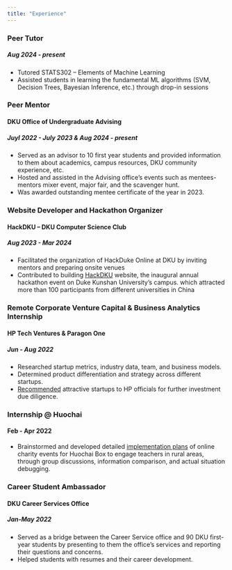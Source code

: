 ```yaml
---
title: "Experience"
---
```


### Peer Tutor
##### Aug 2024 - present
-	Tutored STATS302 – Elements of Machine Learning
-	Assisted students in learning the fundamental ML algorithms (SVM, Decision Trees, Bayesian Inference, etc.) through drop-in sessions



### Peer Mentor 
#### DKU Office of Undergraduate Advising
##### Juyl 2022 - July 2023 & Aug 2024 - present
*	Served as an advisor to 10 first year students and provided information to them about academics, campus resources, DKU community experience, etc.
*	Hosted and assisted in the Advising office’s events such as mentees-mentors mixer event, major fair, and the scavenger hunt.
*	Was awarded outstanding mentee certificate of the year in 2023.


### Website Developer and Hackathon Organizer
#### HackDKU – DKU Computer Science Club	
##### Aug 2023 - Mar 2024
*	Facilitated the organization of HackDuke Online at DKU by inviting mentors and preparing onsite venues
*	Contributed to building [HackDKU](https://www.hackdku.org/) website, the inaugural annual hackathon event on Duke Kunshan University's campus.
 which attracted more than 100 participants from different universities in China


### Remote Corporate Venture Capital & Business Analytics Internship
#### HP Tech Ventures & Paragon One	
##### Jun - Aug 2022
*	Researched startup metrics, industry data, team, and business models.
*	Determined product differentiation and strategy across different startups.
*	[Recommended](https://duke.app.box.com/s/5qmzcdv8msqi3eq8tl48agjktpvximey) attractive startups to HP officials for further investment due diligence.

### Internship @ Huochai	
#### Feb - Apr 2022
*	Brainstormed and developed detailed [implementation plans](https://duke.app.box.com/s/n4de3w7tsu1izelpwaumrvyma6t5hj66) of online charity events for Huochai Box to engage teachers in rural areas, through group discussions, information comparison, and actual situation debugging.

### Career Student Ambassador
#### DKU Career Services Office
##### Jan-May 2022
*	Served as a bridge between the Career Service office and 90 DKU first-year students by presenting to them the office’s services and reporting their questions and concerns.
*	Helped students with resumes and their career development.

 

